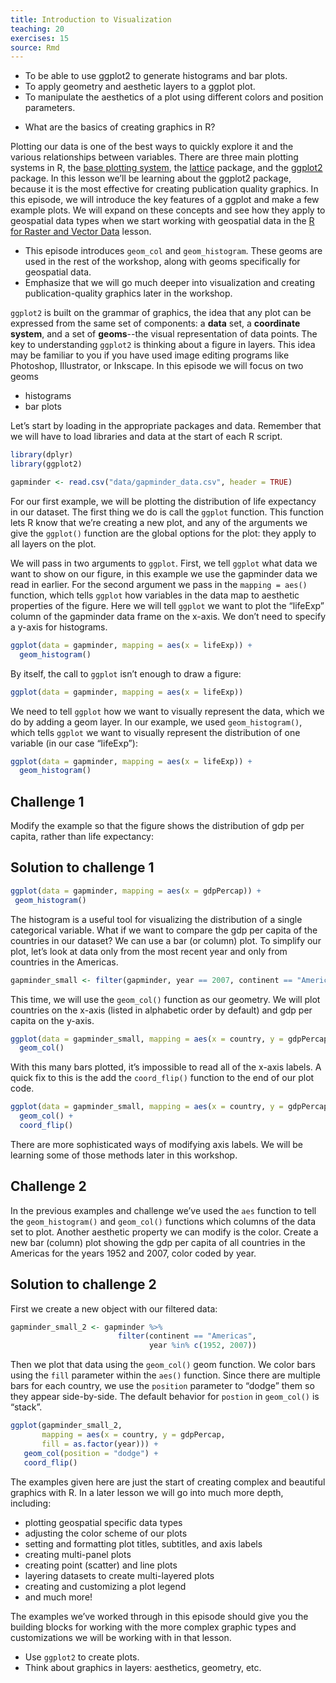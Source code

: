 ```yaml
---
title: Introduction to Visualization
teaching: 20
exercises: 15
source: Rmd
---
```


::::::::::::::::::::::::::::::::::::::: objectives

- To be able to use ggplot2 to generate histograms and bar plots.
- To apply geometry and aesthetic layers to a ggplot plot.
- To manipulate the aesthetics of a plot using different colors and position parameters.

::::::::::::::::::::::::::::::::::::::::::::::::::

:::::::::::::::::::::::::::::::::::::::: questions

- What are the basics of creating graphics in R?

::::::::::::::::::::::::::::::::::::::::::::::::::

Plotting our data is one of the best ways to quickly explore it and the various
relationships between variables. There are three main plotting systems in R, the
[base plotting system](https://www.statmethods.net/graphs/), the
[lattice](https://www.statmethods.net/advgraphs/trellis.html) package, and the
[ggplot2](https://www.statmethods.net/advgraphs/ggplot2.html) package. In this lesson we'll be learning about the ggplot2 package, because it is the most
effective for creating publication quality graphics. In this episode, we will
introduce the key features of a ggplot and make a few example plots. We will
expand on these concepts and see how they apply to geospatial data types when we
start working with geospatial data in the [R for Raster and Vector
Data](https://datacarpentry.org/r-raster-vector-geospatial/) lesson.

:::::::::::::::::::::::::::::::::::::::  instructor

- This episode introduces `geom_col` and `geom_histogram`. These geoms are used
  in the rest of the workshop, along with geoms specifically for geospatial 
  data.
- Emphasize that we will go much deeper into visualization and creating
  publication-quality graphics later in the workshop.

:::::::::::::::::::::::::::::::::::::::

`ggplot2` is built on the grammar of graphics, the idea that any plot can be
expressed from the same set of components: a **data** set, a **coordinate
system**, and a set of **geoms**\--the visual representation of data points. The
key to understanding `ggplot2` is thinking about a figure in layers. This idea may
be familiar to you if you have used image editing programs like Photoshop,
Illustrator, or Inkscape. In this episode we will focus on two geoms

- histograms
- bar plots

Let's start by loading in the appropriate packages and data. Remember that we will have to load libraries and data at the start of each R script. 

```r
library(dplyr)
library(ggplot2)

gapminder <- read.csv("data/gapminder_data.csv", header = TRUE)
```

For our first example, we will be plotting the
distribution of life expectancy in our dataset. The first thing we do is call the `ggplot` function. This function lets R
know that we're creating a new plot, and any of the arguments we give the
`ggplot()` function are the global options for the plot: they apply to all
layers on the plot.

We will pass in two arguments to `ggplot`. First, we tell
`ggplot` what data we
want to show on our figure, in this example we use the gapminder data we read in
earlier. For the second argument we pass in the `mapping = aes()` function, which
tells `ggplot` how variables in the data map to aesthetic properties of
the figure. Here we will tell `ggplot` we
want to plot the "lifeExp" column of the gapminder data frame on the x-axis. We don't need to specify a y-axis
for histograms.

```r
ggplot(data = gapminder, mapping = aes(x = lifeExp)) +   
  geom_histogram()
```

By itself, the call to `ggplot` isn't enough to draw a figure:

```r
ggplot(data = gapminder, mapping = aes(x = lifeExp))
```

We need to tell `ggplot` how we want to visually represent the data, which we
do by adding a geom layer. In our example, we used `geom_histogram()`, which
tells `ggplot` we want to visually represent the
distribution of one variable (in our case "lifeExp"):

```r
ggplot(data = gapminder, mapping = aes(x = lifeExp)) +   
  geom_histogram()
```

:::::::::::::::::::::::::::::::::::::::  challenge

## Challenge 1

Modify the example so that the figure shows the
distribution of gdp per capita, rather than life
expectancy:

:::::::::::::::  solution

## Solution to challenge 1

```r
ggplot(data = gapminder, mapping = aes(x = gdpPercap)) +   
 geom_histogram()
```

:::::::::::::::::::::::::

::::::::::::::::::::::::::::::::::::::::::::::::::

The histogram is a useful tool for visualizing the
distribution of a single categorical variable. What if
we want to compare the gdp per capita of the countries in
our dataset? We can use a bar (or column) plot.
To simplify our plot, let's look at data only from the most
recent year and only
from countries in the Americas.

```r
gapminder_small <- filter(gapminder, year == 2007, continent == "Americas")
```

This time, we will use the `geom_col()` function as our geometry.
We will plot countries on the x-axis (listed in alphabetic order
by default) and gdp per capita on the y-axis.

```r
ggplot(data = gapminder_small, mapping = aes(x = country, y = gdpPercap)) + 
  geom_col()
```

With this many bars plotted, it's impossible to read all of the
x-axis labels. A quick fix to this is the add the `coord_flip()`
function to the end of our plot code.

```r
ggplot(data = gapminder_small, mapping = aes(x = country, y = gdpPercap)) + 
  geom_col() +
  coord_flip()
```

There are more sophisticated ways of modifying axis
labels. We will be learning some of those methods
later in this workshop.

:::::::::::::::::::::::::::::::::::::::  challenge

## Challenge 2

In the previous examples and challenge we've used the `aes` function to tell
the `geom_histogram()` and `geom_col()` functions which columns
of the
data set to plot.
Another aesthetic property we can modify is the
color. Create a new bar (column) plot showing the gdp per capita
of all countries in the Americas for the years 1952 and 2007,
color coded by year.

:::::::::::::::  solution

## Solution to challenge 2

First we create a new object with
our filtered data:

```r
gapminder_small_2 <- gapminder %>%
                        filter(continent == "Americas",
                               year %in% c(1952, 2007))
```

Then we plot that data using the `geom_col()`
geom function. We color bars using the `fill`
parameter within the `aes()` function.
Since there are multiple bars for each
country, we use the `position` parameter
to "dodge" them so they appear side-by-side.
The default behavior for `postion` in `geom_col()`
is "stack".

```r
ggplot(gapminder_small_2, 
       mapping = aes(x = country, y = gdpPercap, 
       fill = as.factor(year))) +
   geom_col(position = "dodge") + 
   coord_flip()
```

:::::::::::::::::::::::::

::::::::::::::::::::::::::::::::::::::::::::::::::

The examples given here are just the start of
creating complex and beautiful graphics with R.
In a later lesson we will go into much
more depth, including:

- plotting geospatial specific data types
- adjusting the color scheme of our plots
- setting and formatting plot titles, subtitles, and axis labels
- creating multi-panel plots
- creating point (scatter) and line plots
- layering datasets to create multi-layered plots
- creating and customizing a plot legend
- and much more!

The examples we've worked through in this episode should give you the building
blocks for working with the more complex graphic types and customizations we
will be working with in that lesson.

:::::::::::::::::::::::::::::::::::::::: keypoints

- Use `ggplot2` to create plots.
- Think about graphics in layers: aesthetics, geometry, etc.

::::::::::::::::::::::::::::::::::::::::::::::::::


